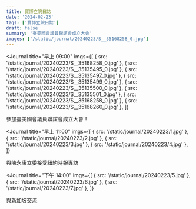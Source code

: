 ```yaml
---
title: 寶博立院日誌
date: '2024-02-23'
tags: ['寶博立院日誌']
draft: false
summary: '臺美國會議員聯誼會成立大會'
images: ['/static/journal/20240223/S__35168258_0.jpg']
---
```


<Journal
  title="早上 09:00"
  imgs={[
    { src: '/static/journal/20240223/S__35168258_0.jpg' },
    { src: '/static/journal/20240223/S__35135495_0.jpg' },
    { src: '/static/journal/20240223/S__35135497_0.jpg' },
    { src: '/static/journal/20240223/S__35135499_0.jpg' },
    { src: '/static/journal/20240223/S__35135500_0.jpg' },
    { src: '/static/journal/20240223/S__35135501_0.jpg' },
    { src: '/static/journal/20240223/S__35168258_0.jpg' },
    { src: '/static/journal/20240223/S__35168260_0.jpg' },
  ]}
>
  參加臺美國會議員聯誼會成立大會！
</Journal>

<Journal
  title="早上 11:00"
  imgs={[
    { src: '/static/journal/20240223/1.jpg' },
    { src: '/static/journal/20240223/2.jpg' },
    { src: '/static/journal/20240223/3.jpg' },
    { src: '/static/journal/20240223/4.jpg' },
  ]}
>
  與陳永康立委接受紐約時報專訪
</Journal>

<Journal
  title="下午 14:00"
  imgs={[
    { src: '/static/journal/20240223/5.jpg' },
    { src: '/static/journal/20240223/6.jpg' },
    { src: '/static/journal/20240223/7.jpg' },
  ]}
>
  與新加坡交流
</Journal>
